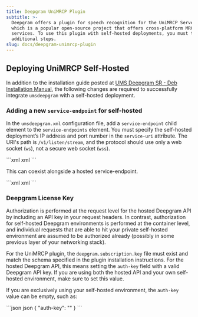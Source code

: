 ```yaml
---
title: Deepgram UniMRCP Plugin
subtitle: >-
  Deepgram offers a plugin for speech recognition for the UniMRCP Server (UMS),
  which is a popular open-source project that offers cross-platform MRCP
  services. To use this plugin with self-hosted deployments, you must take some
  additional steps.
slug: docs/deepgram-unimrcp-plugin
---
```



## Deploying UniMRCP Self-Hosted

In addition to the installation guide posted at [UMS Deepgram SR - Deb Installation Manual](https://docs.unispeech.io/en/ums/deepgram/speech-recog/install-deb), the following changes are required to successfully integrate `umsdeepgram` with a self-hosted deployment.

### Adding a new `service-endpoint` for self-hosted

In the `umsdeepgram.xml` configuration file, add a `service-endpoint` child element to the `service-endpoints` element. You must specify the self-hosted deployment’s IP address and port number in the `service-uri` attribute. The URI's path is `/v1/listen/stream`, and the protocol should use only a web socket (`ws`), not a secure web socket (`wss`).

<CodeGroup>
  ```xml xml
  <service-endpoints load-balancing="round-robin" fail-over="true">
        <service-endpoint enable="true" service-uri="ws://SELF_HOSTED_IP_ADDRESS:SELF_HOSTED_PORT/v1/listen/stream"/>
  </service-endpoints>
  ```
</CodeGroup>

This can coexist alongside a hosted service-endpoint.

<CodeGroup>
  ```xml xml
  <service-endpoints load-balancing="round-robin" fail-over="true">
        <service-endpoint enable="true" service-uri="ws://SELF_HOSTED_IP_ADDRESS:SELF_HOSTED_PORT/v1/listen/stream"/>
        <service-endpoint enable="true" service-uri="wss://api.deepgram.com/v1/listen"/>
  </service-endpoints>
  ```
</CodeGroup>

### Deepgram License Key

Authorization is performed at the request level for the hosted Deepgram API by including an API key in your request headers. In contrast, authorization for self-hosted Deepgram environments is performed at the container level, and individual requests that are able to hit your private self-hosted environment are assumed to be authorized already (possibly in some previous layer of your networking stack).

For the UniMRCP plugin, the `deepgram.subscription.key` file must exist and match the schema specified in the plugin installation instructions. For the hosted Deepgram API, this means setting the `auth-key` field with a valid Deepgram API key. If you are using both the hosted API and your own self-hosted environment, make sure to set this value.

If you are exclusively using your self-hosted environment, the `auth-key` value can be empty, such as:

<CodeGroup>
  ```json json
  {
  	"auth-key": ""
  }
  ```
</CodeGroup>
